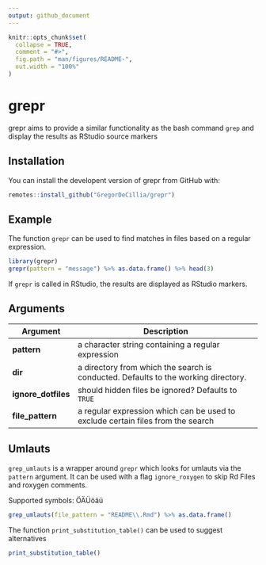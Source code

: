 ```yaml
---
output: github_document
---
```


<!-- README.md is generated from README.Rmd. Please edit that file -->

```r
knitr::opts_chunk$set(
  collapse = TRUE,
  comment = "#>",
  fig.path = "man/figures/README-",
  out.width = "100%"
)
```

# grepr

<!-- badges: start -->
<!-- badges: end -->

grepr aims to provide a similar functionality as the bash command `grep`
and display the results as RStudio source markers

## Installation

You can install the developent version of grepr from GitHub with:

``` r
remotes::install_github("GregorDeCillia/grepr")
```

## Example

The function `grepr` can be used to find matches in files based on a regular
expression.

```r
library(grepr)
grepr(pattern = "message") %>% as.data.frame() %>% head(3)
```

If `grepr` is called in RStudio, the results are displayed as RStudio markers.

## Arguments

Argument           | Description
-------------------|------------------------------------------------------------
**pattern**        | a character string containing a regular expression
**dir**            | a directory from which the search is conducted. Defaults to the working directory.
**ignore_dotfiles**| should hidden files be ignored? Defaults to `TRUE`
**file_pattern**   | a regular expression which can be used to exclude certain files from the search

## Umlauts

`grep_umlauts` is a wrapper around `grepr` which looks for umlauts via the 
`pattern` argument. It can be used with a flag `ignore_roxygen` to skip Rd
Files and roxygen comments.

Supported symbols: ÖÄÜöäü

```r
grep_umlauts(file_pattern = "README\\.Rmd") %>% as.data.frame()
```

The function `print_substitution_table()` can be used to suggest alternatives

```r
print_substitution_table()
```

